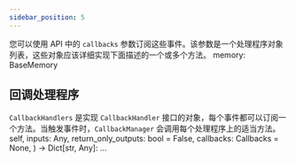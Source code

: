 ```yaml
---
sidebar_position: 5
---
```

您可以使用 API 中的 `callbacks` 参数订阅这些事件。该参数是一个处理程序对象列表，这些对象应该详细实现下面描述的一个或多个方法。
    memory: BaseMemory
## 回调处理程序

`CallbackHandlers` 是实现 `CallbackHandler` 接口的对象，每个事件都可以订阅一个方法。当触发事件时，`CallbackManager` 会调用每个处理程序上的适当方法。
        self,
        inputs: Any,
        return_only_outputs: bool = False,
        callbacks: Callbacks = None,
    ) -> Dict[str, Any]:
        ...
```